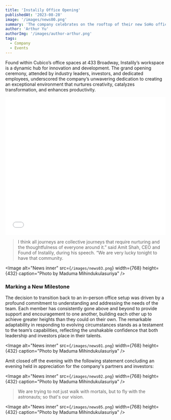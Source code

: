 ```yaml
---
title: 'Instalily Office Opening'
publishedAt: '2023-08-28'
image: '/images/news00.png'
summary: 'The company celebrates on the rooftop of their new SoHo office.'
author: 'Arthur Yu'
authorImg: '/images/author-arthur.png'
tags:
  - Company
  - Events
---
```


Found within Cubico’s office spaces at 433 Broadway, Instalily’s workspace is a dynamic hub for innovation and development. The grand opening ceremony, attended by industry leaders, investors, and dedicated employees, underscored the company’s unwavering dedication to creating an exceptional environment that nurtures creativity, catalyzes transformation, and enhances productivity.

<iframe src="/videos/vid01.mp4" width="100%" height="432px" frameborder="0" allow="autoplay; fullscreen" allowfullscreen></iframe>

> I think all journeys are collective journeys that require nurturing and the thoughtfulness of everyone around it.” said Amit Shah, CEO and Found of Instalily, during his speech. “We are very lucky tonight to have that community.

<Image
  alt="News inner"
  src={`/images/news03.png`}
  width={768}
  height={432}
  caption="Photo by Maduma Mihindukulasuriya"
/>

### Marking a New Milestone

The decision to transition back to an in-person office setup was driven by a profound commitment to understanding and addressing the needs of the team. Each member has consistently gone above and beyond to provide support and encouragement to one another, building each other up to achieve greater heights than they could on their own. The remarkable adaptability in responding to evolving circumstances stands as a testament to the team’s capabilities, reflecting the unshakable confidence that both leadership and investors place in their talents.

<Image
  alt="News inner"
  src={`/images/news01.png`}
  width={768}
  height={432}
  caption="Photo by Maduma Mihindukulasuriya"
/>

Amit closed off the evening with the following statement concluding an evening held in appreciation for the company's partners and investors: 

<Image
  alt="News inner"
  src={`/images/news02.png`}
  width={768}
  height={432}
  caption="Photo by Maduma Mihindukulasuriya"
/>

> We are trying to not just walk with mortals, but to fly with the astronauts; so that's our vision.

<Image
  alt="News inner"
  src={`/images/news05.png`}
  width={768}
  height={432}
  caption="Photo by Maduma Mihindukulasuriya"
/>

